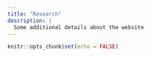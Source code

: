```yaml
---
title: "Research"
description: |
  Some additional details about the website
---
```


```r
knitr::opts_chunk$set(echo = FALSE)
```

